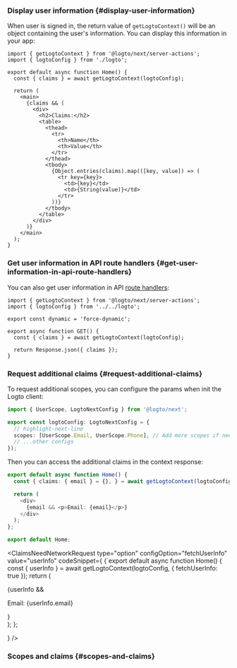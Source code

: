 

### Display user information \{#display-user-information}

When user is signed in, the return value of `getLogtoContext()` will be an object containing the user's information. You can display this information in your app:

```tsx title="app/page.tsx"
import { getLogtoContext } from '@logto/next/server-actions';
import { logtoConfig } from './logto';

export default async function Home() {
  const { claims } = await getLogtoContext(logtoConfig);

  return (
    <main>
      {claims && (
        <div>
          <h2>Claims:</h2>
          <table>
            <thead>
              <tr>
                <th>Name</th>
                <th>Value</th>
              </tr>
            </thead>
            <tbody>
              {Object.entries(claims).map(([key, value]) => (
                <tr key={key}>
                  <td>{key}</td>
                  <td>{String(value)}</td>
                </tr>
              ))}
            </tbody>
          </table>
        </div>
      )}
    </main>
  );
}
```

### Get user information in API route handlers \{#get-user-information-in-api-route-handlers}

You can also get user information in API [route handlers](https://nextjs.org/docs/app/building-your-application/routing/route-handlers):

```tsx title="app/api/profile/route.ts"
import { getLogtoContext } from '@logto/next/server-actions';
import { logtoConfig } from '../../logto';

export const dynamic = 'force-dynamic';

export async function GET() {
  const { claims } = await getLogtoContext(logtoConfig);

  return Response.json({ claims });
}
```

### Request additional claims \{#request-additional-claims}

<FindUserInfoMissing method="getLogtoContext" />

<ScopesAndClaimsIntroduction />

To request additional scopes, you can configure the params when init the Logto client:

```ts title="app/logto.ts"
import { UserScope, LogtoNextConfig } from '@logto/next';

export const logtoConfig: LogtoNextConfig = {
  // highlight-next-line
  scopes: [UserScope.Email, UserScope.Phone], // Add more scopes if needed
  // ...other configs
});
```

Then you can access the additional claims in the context response:

```ts title="app/page.tsx"
export default async function Home() {
  const { claims: { email } = {}, } = await getLogtoContext(logtoConfig);

  return (
    <div>
      {email && <p>Email: {email}</p>}
    </div>
  );
};

export default Home;
```

<ClaimsNeedNetworkRequest
  type="option"
  configOption="fetchUserInfo"
  value="userInfo"
  codeSnippet={
    <CodeBlock language="ts" title="app/page.tsx">{`export default async function Home() {
  const { userInfo } = await getLogtoContext(logtoConfig, { fetchUserInfo: true });
  return (
    <div>
      {userInfo && <p>Email: {userInfo.email}</p>}
    </div>
  );
};

  }
/>

### Scopes and claims \{#scopes-and-claims}

<ScopesAndClaims />
